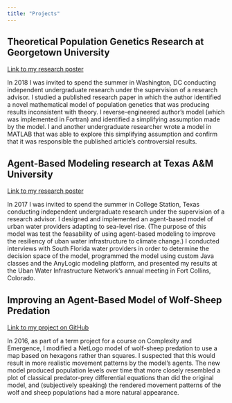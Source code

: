 ```yaml
---
title: "Projects"
---
```



## Theoretical Population Genetics Research at Georgetown University
[Link to my research poster](files/2018-POSTER-Earl-Zedd.pdf)

In 2018 I was invited to spend the summer in Washington, DC conducting independent undergraduate research under the supervision of a research advisor. 
I studied a published research paper in which the author identified a novel mathematical model of population genetics that was producing results inconsistent with theory.
I reverse-engineered author's model (which was implemented in Fortran) and identified a simplifying assumption made by the model.
I and another undergraduate researcher wrote a model in MATLAB that was able to explore this simplifying assumption and confirm that it was responsible the published article's controversial results.

## Agent-Based Modeling research at Texas A&M University
[Link to my research poster](files/2017-POSTER-Earl-Zedd.pdf)

In 2017 I was invited to spend the summer in College Station, Texas conducting independent undergraduate research under the supervision of a research advisor. I designed and implemented an agent-based model of urban water providers adapting to sea-level rise. (The purpose of this model was test the feasability of using agent-based modeling to improve the resiliency of uban water infrastructure to climate change.) I conducted interviews with South Florida water providers in order to determine the decision space of the model, programmed the model using custom Java classes and the AnyLogic modeling platform, and presented my results at the Uban Water Infrastructure Network's annual meeting in Fort Collins, Colorado.

## Improving an Agent-Based Model of Wolf-Sheep Predation
[Link to my project on GitHub](https://github.com/earlio/netlogo-wolfsheephex)

In 2016, as part of a term project for a course on Complexity and Emergence, I modified a NetLogo model of wolf-sheep predation to use a map based on hexagons rather than squares. I suspected that this would result in more realistic movement patterns by the model's agents. The new model produced population levels over time that more closely resembled a plot of classical predator-prey differential equations than did the original model, and (subjectively speaking) the rendered movement patterns of the wolf and sheep populations had a more natural appearance.
